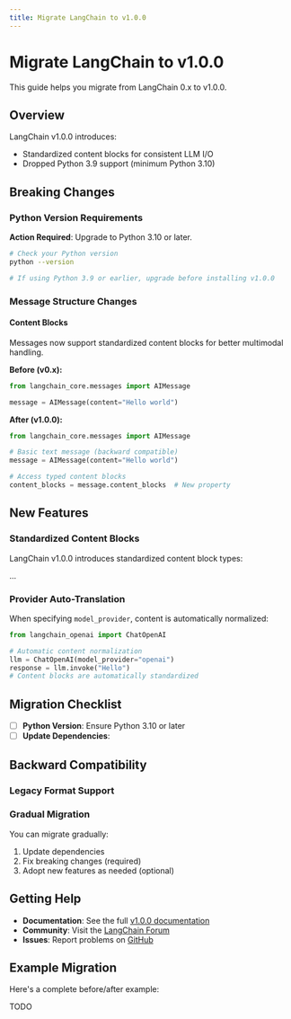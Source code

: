 ```yaml
---
title: Migrate LangChain to v1.0.0
---
```


# Migrate LangChain to v1.0.0

This guide helps you migrate from LangChain 0.x to v1.0.0.

## Overview

LangChain v1.0.0 introduces:
- Standardized content blocks for consistent LLM I/O
- Dropped Python 3.9 support (minimum Python 3.10)

## Breaking Changes

### Python Version Requirements

**Action Required**: Upgrade to Python 3.10 or later.

```bash
# Check your Python version
python --version

# If using Python 3.9 or earlier, upgrade before installing v1.0.0
```

### Message Structure Changes

#### Content Blocks

Messages now support standardized content blocks for better multimodal handling.

**Before (v0.x):**
```python
from langchain_core.messages import AIMessage

message = AIMessage(content="Hello world")
```

**After (v1.0.0):**
```python
from langchain_core.messages import AIMessage

# Basic text message (backward compatible)
message = AIMessage(content="Hello world")

# Access typed content blocks
content_blocks = message.content_blocks  # New property
```

## New Features

### Standardized Content Blocks

LangChain v1.0.0 introduces standardized content block types:

...

### Provider Auto-Translation

When specifying `model_provider`, content is automatically normalized:

```python
from langchain_openai import ChatOpenAI

# Automatic content normalization
llm = ChatOpenAI(model_provider="openai")
response = llm.invoke("Hello")
# Content blocks are automatically standardized
```

## Migration Checklist

- [ ] **Python Version**: Ensure Python 3.10 or later
- [ ] **Update Dependencies**: 

## Backward Compatibility

### Legacy Format Support


### Gradual Migration

You can migrate gradually:

1. Update dependencies
2. Fix breaking changes (required)
3. Adopt new features as needed (optional)

## Getting Help

- **Documentation**: See the full [v1.0.0 documentation](/docs)
- **Community**: Visit the [LangChain Forum](https://forum.langchain.com)
- **Issues**: Report problems on [GitHub](https://github.com/langchain-ai/langchain/issues)

## Example Migration

Here's a complete before/after example:

TODO